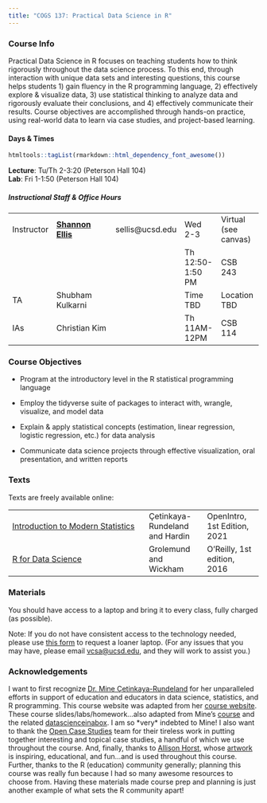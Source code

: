 ```yaml
---
title: "COGS 137: Practical Data Science in R"
---
```


### Course Info

Practical Data Science in R focuses on teaching students how to think rigorously throughout the data science process. To this end, through interaction with unique data sets and interesting questions, this course helps students 1) gain fluency in the R programming language, 2) effectively explore & visualize data, 3) use statistical thinking to analyze data and rigorously evaluate their conclusions, and 4) effectively communicate their results. Course objectives are accomplished through hands-on practice, using real-world data to learn via case studies, and project-based learning.

#### Days & Times

```r
htmltools::tagList(rmarkdown::html_dependency_font_awesome())
```

<font color="#ABC57D"><i class="fas fa-university fa-lg"></i></font> **Lecture**: Tu/Th 2-3:20 (Peterson Hall 104)\
<font color="#ABC57D"><i class="fas fa-laptop fa-lg"></i></font> **Lab**: Fri 1-1:50 (Peterson Hall 104)

##### Instructional Staff & Office Hours

|            |                                                |                  |                  |                      |
|------------|------------------------------------------------|------------------|------------------|----------------------|
| Instructor | [**Shannon Ellis**](http://www.shanellis.com/) | sellis\@ucsd.edu | Wed 2-3          | Virtual (see canvas) |
|            |                                                |                  | Th 12:50-1:50 PM | CSB 243              |
| TA         | Shubham Kulkarni                               |                  | Time TBD         | Location TBD         |
| IAs        | Christian Kim                                  |                  | Th 11AM-12PM     | CSB 114              |

### Course Objectives

-   Program at the introductory level in the R statistical programming language

-   Employ the tidyverse suite of packages to interact with, wrangle, visualize, and model data

-   Explain & apply statistical concepts (estimation, linear regression, logistic regression, etc.) for data analysis

-   Communicate data science projects through effective visualization, oral presentation, and written reports

### Texts

Texts are freely available online:

|                                                                         |                                |                              |
|-------------------------------------------------------------------------|--------------------------------|------------------------------|
| [Introduction to Modern Statistics](https://openintro-ims.netlify.app/) | Çetinkaya-Rundeland and Hardin | OpenIntro, 1st Edition, 2021 |
| [R for Data Science](http://r4ds.had.co.nz/)                            | Grolemund and Wickham          | O'Reilly, 1st edition, 2016  |

### Materials

You should have access to a laptop and bring it to every class, fully charged (as possible).

Note: If you do not have consistent access to the technology needed, please use [this form](https://eforms.ucsd.edu/view.php?id=490887) to request a loaner laptop. (For any issues that you may have, please email <a href="mailto:vcsa\@ucsd.edu" title="email">vcsa\@ucsd.edu</a>, and they will work to assist you.)

### Acknowledgements

I want to first recognize [Dr. Mine Çetinkaya-Rundeland](http://www2.stat.duke.edu/~mc301/) for her unparalleled efforts in support of education and educators in data science, statistics, and R programming. This course website was adapted from her [course website](http://www2.stat.duke.edu/courses/Spring18/Sta199/). These course slides/labs/homework...also adapted from Mine's [course](https://github.com/Sta199-S18) and the related [datascienceinabox](https://datasciencebox.org/). I am so \*very\* indebted to Mine! I also want to thank the [Open Case Studies](https://www.opencasestudies.org/) team for their tireless work in putting together interesting and topical case studies, a handful of which we use throughout the course. And, finally, thanks to [Allison Horst](https://www.allisonhorst.com/), whose [artwork](https://github.com/allisonhorst/stats-illustrations/) is inspiring, educational, and fun...and is used throughout this course. Further, thanks to the R (education) community generally; planning this course was really fun because I had so many awesome resources to choose from. Having these materials made course prep and planning is just another example of what sets the R community apart!
